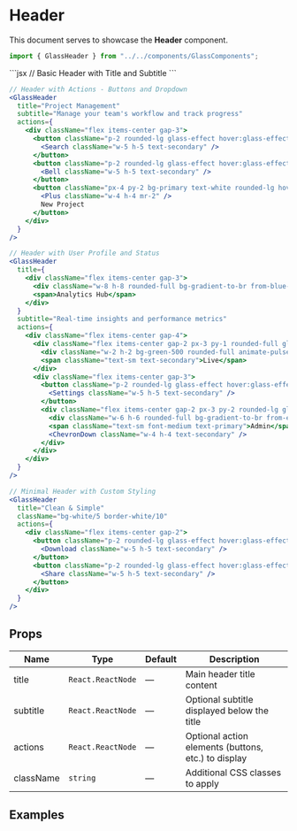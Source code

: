 # Header

This document serves to showcase the **Header** component.


```jsx
import { GlassHeader } from "../../components/GlassComponents";
```

<ComponentShowcase>
  ```jsx
  // Basic Header with Title and Subtitle
  <GlassHeader
    title="Dashboard"
    subtitle="Welcome back, John! Here's what's happening with your projects."
  />
  ```

  ```jsx
  // Header with Actions - Buttons and Dropdown
  <GlassHeader
    title="Project Management"
    subtitle="Manage your team's workflow and track progress"
    actions={
      <div className="flex items-center gap-3">
        <button className="p-2 rounded-lg glass-effect hover:glass-effect-hover transition-all">
          <Search className="w-5 h-5 text-secondary" />
        </button>
        <button className="p-2 rounded-lg glass-effect hover:glass-effect-hover transition-all">
          <Bell className="w-5 h-5 text-secondary" />
        </button>
        <button className="px-4 py-2 bg-primary text-white rounded-lg hover:bg-primary-hover transition-colors">
          <Plus className="w-4 h-4 mr-2" />
          New Project
        </button>
      </div>
    }
  />
  ```

  ```jsx
  // Header with User Profile and Status
  <GlassHeader
    title={
      <div className="flex items-center gap-3">
        <div className="w-8 h-8 rounded-full bg-gradient-to-br from-blue-500 to-purple-600"></div>
        <span>Analytics Hub</span>
      </div>
    }
    subtitle="Real-time insights and performance metrics"
    actions={
      <div className="flex items-center gap-4">
        <div className="flex items-center gap-2 px-3 py-1 rounded-full glass-effect">
          <div className="w-2 h-2 bg-green-500 rounded-full animate-pulse"></div>
          <span className="text-sm text-secondary">Live</span>
        </div>
        <div className="flex items-center gap-3">
          <button className="p-2 rounded-lg glass-effect hover:glass-effect-hover transition-all">
            <Settings className="w-5 h-5 text-secondary" />
          </button>
          <div className="flex items-center gap-2 px-3 py-2 rounded-lg glass-effect">
            <div className="w-6 h-6 rounded-full bg-gradient-to-br from-emerald-400 to-cyan-500"></div>
            <span className="text-sm font-medium text-primary">Admin</span>
            <ChevronDown className="w-4 h-4 text-secondary" />
          </div>
        </div>
      </div>
    }
  />
  ```

  ```jsx
  // Minimal Header with Custom Styling
  <GlassHeader
    title="Clean & Simple"
    className="bg-white/5 border-white/10"
    actions={
      <div className="flex items-center gap-2">
        <button className="p-2 rounded-lg glass-effect hover:glass-effect-hover transition-all">
          <Download className="w-5 h-5 text-secondary" />
        </button>
        <button className="p-2 rounded-lg glass-effect hover:glass-effect-hover transition-all">
          <Share className="w-5 h-5 text-secondary" />
        </button>
      </div>
    }
  />
  ```
</ComponentShowcase>

## Props

| Name | Type | Default | Description |
|------|------|---------|-------------|
| title | `React.ReactNode` | — | Main header title content |
| subtitle | `React.ReactNode` | — | Optional subtitle displayed below the title |
| actions | `React.ReactNode` | — | Optional action elements (buttons, etc.) to display |
| className | `string` | — | Additional CSS classes to apply |

## Examples

